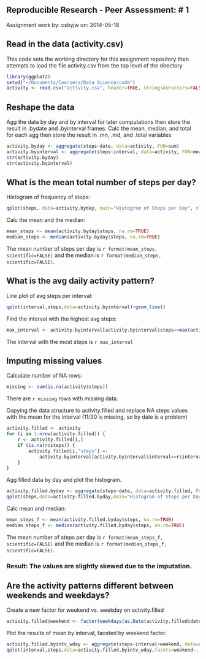 Reproducible Research - Peer Assessment: # 1
-----------------------------------

Assignment work by: csbyjw
       on: 2014-05-18

## Read in the data (activity.csv)

This code sets the working directory for this assignment repository then attempts
to load the file activity.csv from the top level of the directory

```r
library(ggplot2)
setwd("~/Documents/Coursera/Data Science/code")
activity <- read.csv("activity.csv", header=TRUE, stringsAsFactors=FALSE)
```

## Reshape the data

Agg the data by day and by interval for later computations
then store the result in .bydate and .byinterval frames. Calc the mean, median, 
and total for each agg then store the result in .mn, .md, and .total variables

```r
activity.byday <- aggregate(steps~date, data=activity, FUN=sum)
activity.byinterval <- aggregate(steps~interval, data=activity, FUN=mean)
str(activity.byday)
str(activity.byinterval)
```

## What is the mean total number of steps per day?

Histogram of frequency of steps:
```r
qplot(steps, data=activity.byday, main="Histogram of Steps per Day", xlab="Total Steps")
```

Calc the mean and the median:
```r
mean_steps <- mean(activity.byday$steps, na.rm=TRUE)
median_steps <- median(activity.byday$steps, na.rm=TRUE)
```

The mean number of steps per day is `r format(mean_steps, scientific=FALSE)` and the median is `r format(median_steps, scientific=FALSE)`.

## What is the avg daily activity pattern?

Line plot of avg steps per interval:
```r
qplot(interval,steps,data=activity.byinterval)+geom_line()
```

Find the interval with the highest avg steps:
```r
max_interval <- activity.byinterval[activity.byinterval$steps==max(activity.byinterval$steps),'interval']
```

The interval with the most steps is `r max_interval`

## Imputing missing values

Calculate number of NA rows:
```r
missing <- sum(is.na(activity$steps))
```

There are `r missing` rows with missing data.

Copying the data structure to activity.filled and replace NA steps values
with the mean for the interval (11/30 is missing, so by date is a problem)
```r
activity.filled <- activity
for (i in 1:nrow(activity.filled)) {
    r <- activity.filled[i,]
    if (is.na(r$steps)) {
        activity.filled[i,"steps"] <- 
            activity.byinterval[activity.byinterval$interval==r$interval, "steps"]
    }
}
```

Agg filled data by day and plot the histogram.
```r
activity.filled.byday <- aggregate(steps~date, data=activity.filled, FUN=sum)
qplot(steps,data=activity.filled.byday,main="Histogram of Steps per Day",xlab="Total Steps")
```

Calc mean and median:
```r
mean_steps_f <- mean(activity.filled.byday$steps, na.rm=TRUE)
median_steps_f <- median(activity.filled.byday$steps, na.rm=TRUE)
```

The mean number of steps per day is `r format(mean_steps_f, scientific=FALSE)` and
the median is `r format(median_steps_f, scientific=FALSE)`. 

### Result: The values are slightly skewed due to the imputation.

## Are the activity patterns different between weekends and weekdays?

Create a new factor for weekend vs. weekday on activity.filled
```r
activity.filled$weekend <- factor(weekdays(as.Date(activity.filled$date)) %in% c('Saturday','Sunday'),labels=c('Weekday','Weekend'))
```

Plot the results of mean by interval, faceted by weekend factor. 
```r
activity.filled.byintv_wday <- aggregate(steps~interval+weekend, data=activity.filled, FUN=mean)
qplot(interval,steps,data=activity.filled.byintv_wday,facets=weekend~.,main="Average Steps per Interval",xlab="Total Steps")+geom_line()
```
